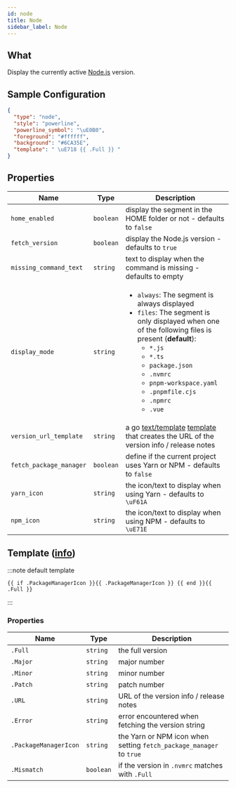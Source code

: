 ```yaml
---
id: node
title: Node
sidebar_label: Node
---
```


## What

Display the currently active [Node.js][node-js] version.

## Sample Configuration

```json
{
  "type": "node",
  "style": "powerline",
  "powerline_symbol": "\uE0B0",
  "foreground": "#ffffff",
  "background": "#6CA35E",
  "template": " \uE718 {{ .Full }} "
}
```

## Properties

| Name                    | Type      | Description                                                                                                                                                                                                                                                                                                                           |
| ----------------------- | --------- | ------------------------------------------------------------------------------------------------------------------------------------------------------------------------------------------------------------------------------------------------------------------------------------------------------------------------------------- |
| `home_enabled`          | `boolean` | display the segment in the HOME folder or not - defaults to `false`                                                                                                                                                                                                                                                                   |
| `fetch_version`         | `boolean` | display the Node.js version - defaults to `true`                                                                                                                                                                                                                                                                                      |
| `missing_command_text`  | `string`  | text to display when the command is missing - defaults to empty                                                                                                                                                                                                                                                                       |
| `display_mode`          | `string`  | <ul><li>`always`: The segment is always displayed</li><li>`files`: The segment is only displayed when one of the following files is present (**default**):<ul><li>`*.js`</li><li>`*.ts`</li><li>`package.json`</li><li>`.nvmrc`</li><li>`pnpm-workspace.yaml`</li><li>`.pnpmfile.cjs`</li><li>`.npmrc`</li><li>`.vue`</li></ul></li></ul> |
| `version_url_template`  | `string`  | a go [text/template][go-text-template] [template][templates] that creates the URL of the version info / release notes                                                                                                                                                                                                                 |
| `fetch_package_manager` | `boolean` | define if the current project uses Yarn or NPM - defaults to `false`                                                                                                                                                                                                                                                                  |
| `yarn_icon`             | `string`  | the icon/text to display when using Yarn - defaults to ` \uF61A`                                                                                                                                                                                                                                                                      |
| `npm_icon`              | `string`  | the icon/text to display when using NPM - defaults to ` \uE71E`                                                                                                                                                                                                                                                                       |

## Template ([info][templates])

:::note default template

```template
{{ if .PackageManagerIcon }}{{ .PackageManagerIcon }} {{ end }}{{ .Full }}
```

:::

### Properties

| Name                  | Type      | Description                                                         |
| --------------------- | --------- | ------------------------------------------------------------------- |
| `.Full`               | `string`  | the full version                                                    |
| `.Major`              | `string`  | major number                                                        |
| `.Minor`              | `string`  | minor number                                                        |
| `.Patch`              | `string`  | patch number                                                        |
| `.URL`                | `string`  | URL of the version info / release notes                             |
| `.Error`              | `string`  | error encountered when fetching the version string                  |
| `.PackageManagerIcon` | `string`  | the Yarn or NPM icon when setting `fetch_package_manager` to `true` |
| `.Mismatch`           | `boolean` | if the version in `.nvmrc` matches with `.Full`                     |

[go-text-template]: https://golang.org/pkg/text/template/
[templates]: /docs/configuration/templates
[node-js]: https://nodejs.org
